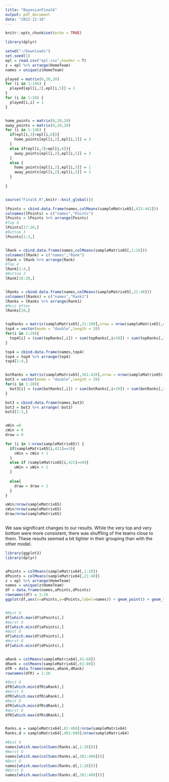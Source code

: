 ```yaml
---
title: "BayesianFinal6"
output: pdf_document
date: "2022-12-18"
---
```


```r
knitr::opts_chunk$set(echo = TRUE)
```

```r
library(dplyr)

setwd("~/Downloads")
set.seed(1)
epl = read.csv("epl.csv",header = T)
z = epl %>% arrange(HomeTeam)
names = unique(z$HomeTeam)

played = matrix(0,20,20)
for (i in 1:146) {
  played[epl[i,2],epl[i,5]] = 1
}
for (i in 1:20) {
  played[i,i] = 1
}


home_points = matrix(0,20,20)
away_points = matrix(0,20,20)
for (i in 1:146) {
  if(epl[i,3]>epl[i,6]){
    home_points[epl[i,2],epl[i,5]] = 3
  }
  else if(epl[i,3]<epl[i,6]){
    away_points[epl[i,2],epl[i,5]] = 3
  }
  else {
    home_points[epl[i,2],epl[i,5]] = 1
    away_points[epl[i,2],epl[i,5]] = 1
  }
  
}


source("Final6.R",knitr::knit_global())

lPoints = cbind.data.frame(names,colMeans(sampleMatrix65[,423:442]))
colnames(lPoints) = c("names","Points")
lPoints = lPoints %>% arrange(Points)
#Top 4
lPoints[17:20,]
#Bottom 3
lPoints[1:3,]


lRank = cbind.data.frame(names,colMeans(sampleMatrix65[,1:20]))
colnames(lRank) = c("names","Rank")
lRank = lRank %>% arrange(Rank)
#Top 4
lRank[1:4,]
#Bottom 3
lRank[18:20,]


lRanks = cbind.data.frame(names,colMeans(sampleMatrix65[,21:40]))
colnames(lRanks) = c("names","Rank1")
lRanks = lRanks %>% arrange(Rank1)
#Most Often
lRanks[20,]


topRanks = matrix(sampleMatrix65[,21:100],nrow = nrow(sampleMatrix65),ncol = 80)
top4 = vector(mode = "double",length = 20)
for(i in 1:20){
  top4[i] = (sum(topRanks[,i]) + sum(topRanks[,i+20]) + sum(topRanks[,i+40]) + sum(topRanks[,i+60]))/nrow(topRanks)
}

top4 = cbind.data.frame(names,top4)
top4 = top4 %>% arrange(top4)
top4[1:4,]


botRanks = matrix(sampleMatrix65[,361:420],nrow = nrow(sampleMatrix65),ncol = 60)
bot3 = vector(mode = "double",length = 20)
for(i in 1:20){
  bot3[i] = (sum(botRanks[,i]) + sum(botRanks[,i+20]) + sum(botRanks[,i+40]))/nrow(botRanks)
}

bot3 = cbind.data.frame(names,bot3)
bot3 = bot3 %>% arrange(-bot3)
bot3[1:3,]


uWin =0
cWin = 0
draw = 0

for (i in 1:nrow(sampleMatrix65)) {
  if(sampleMatrix65[i,421]==3){
    cWin = cWin + 1
  }
  else if (sampleMatrix65[i,421]==0){
    uWin = uWin + 1
  }
  
  else{
    draw = draw + 1
  }
}

uWin/nrow(sampleMatrix65)
cWin/nrow(sampleMatrix65)
draw/nrow(sampleMatrix65)



```
We saw significant changes to our results. While the very top and very bottom were more consistent, there was shuffling of the teams close to them. These results seemed a bit tighter in their grouping than with the other model.


```r
library(ggplot2)
library(dplyr)


aPoints = colMeans(sampleMatrix64[,1:20])
dPoints = colMeans(sampleMatrix64[,21:40])
z = epl %>% arrange(HomeTeam)
names = unique(z$HomeTeam)
df = data.frame(names,aPoints,dPoints)
rownames(df) = 1:20
ggplot(df,aes(x=aPoints,y=dPoints,label=names)) + geom_point() + geom_text()


#Best O
df[which.max(df$aPoints),]
#Worst O
df[which.min(df$aPoints),]
#Best D
df[which.max(df$dPoints),]
#Worst D
df[which.min(df$dPoints),]


aRank = colMeans(sampleMatrix64[,41:60])
dRank = colMeans(sampleMatrix64[,61:80])
dfR = data.frame(names,aRank,dRank)
rownames(dfR) = 1:20

#Best O
dfR[which.min(dfR$aRank),]
#Worst O
dfR[which.max(dfR$aRank),]
#Best D
dfR[which.min(dfR$dRank),]
#Worst D
dfR[which.max(dfR$dRank),]


Ranks.a = sampleMatrix64[,81:480]/nrow(sampleMatrix64)
Ranks.d = sampleMatrix64[,481:880]/nrow(sampleMatrix64)

#Best O
names[which.max(colSums(Ranks.a[,1:20]))]
#Worst O
names[which.max(colSums(Ranks.a[,381:400]))]
#Best D
names[which.max(colSums(Ranks.d[,1:20]))]
#Worst D
names[which.max(colSums(Ranks.d[,381:400]))]

```


